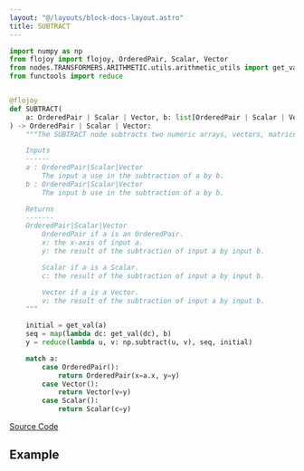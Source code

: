 ```yaml
---
layout: "@/layouts/block-docs-layout.astro"
title: SUBTRACT
---
```



<PythonDocsDisplay docstring={docstring} />

```python
import numpy as np
from flojoy import flojoy, OrderedPair, Scalar, Vector
from nodes.TRANSFORMERS.ARITHMETIC.utils.arithmetic_utils import get_val
from functools import reduce


@flojoy
def SUBTRACT(
    a: OrderedPair | Scalar | Vector, b: list[OrderedPair | Scalar | Vector]
) -> OrderedPair | Scalar | Vector:
    """The SUBTRACT node subtracts two numeric arrays, vectors, matrices, or constants element-wise and returns the result.

    Inputs
    ------
    a : OrderedPair|Scalar|Vector
        The input a use in the subtraction of a by b.
    b : OrderedPair|Scalar|Vector
        The input b use in the subtraction of a by b.

    Returns
    -------
    OrderedPair|Scalar|Vector
        OrderedPair if a is an OrderedPair.
        x: the x-axis of input a.
        y: the result of the subtraction of input a by input b.

        Scalar if a is a Scalar.
        c: the result of the subtraction of input a by input b.

        Vector if a is a Vector.
        v: the result of the subtraction of input a by input b.
    """

    initial = get_val(a)
    seq = map(lambda dc: get_val(dc), b)
    y = reduce(lambda u, v: np.subtract(u, v), seq, initial)

    match a:
        case OrderedPair():
            return OrderedPair(x=a.x, y=y)
        case Vector():
            return Vector(v=y)
        case Scalar():
            return Scalar(c=y)

```

[Source Code](https://github.com/flojoy-ai/blocks/blob/main/blocks/TRANSFORMERS/ARITHMETIC/SUBTRACT/SUBTRACT.py)

## Example
